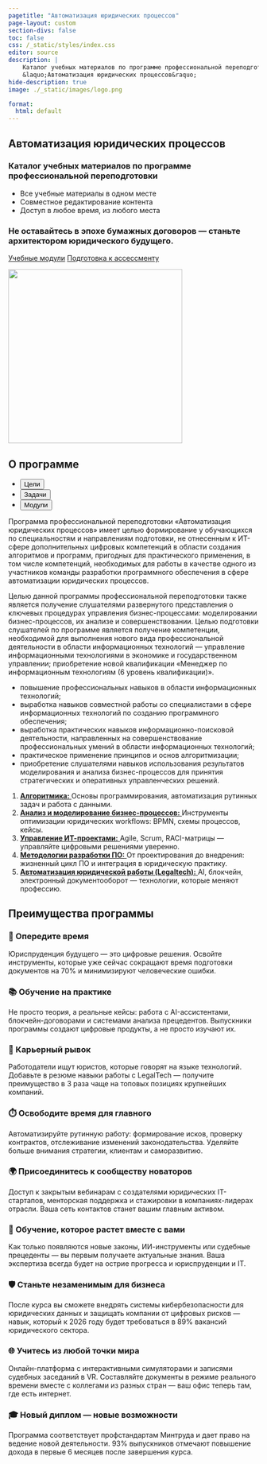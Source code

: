 ```yaml
---
pagetitle: "Автоматизация юридических процессов"
page-layout: custom
section-divs: false
toc: false
css: /_static/styles/index.css
editor: source
description: |
    Каталог учебных материалов по программе профессиональной переподготовки |
    &laquo;Автоматизация юридических процессов&raquo;
hide-description: true
image: ./_static/images/logo.png

format:
  html: default
---
```



<!-- ---------------------------------------------------------------------- -->

::: {.hero-banner}
::: {.content-block}

::: {.hero-text}
# Автоматизация юридических процессов

### Каталог учебных материалов по программе профессиональной переподготовки

- Все учебные материалы в одном месте
- Совместное редактирование контента
- Доступ в любое время, из любого места

### Не оставайтесь в эпохе бумажных договоров — станьте архитектором юридического будущего.

::: {.hero-buttons}
[Учебные модули](/subjects.qmd){.btn-action-primary .btn-action .btn .btn-success .btn-lg role="button"}
[Подготовка к ассессменту](/assessment.qmd){.btn-action-primary .btn-action .btn .btn-success .btn-lg role="button"}
:::
:::

::: {.hero-animation}

![](_static/images/index.png){width=350px}
:::


:::
:::

<!-- ---------------------------------------------------------------------- -->

::: {.hello-quarto .alt-background}
::: {.content-block}

::: {.hello-quarto-banner}
# О программе
<ul class="nav nav-pills" id="hello-quarto-tab" role="tablist">
  <li class="nav-item" role="presentation">
    <button class="nav-link active" id="tab-1" data-bs-toggle="tab" data-bs-target="#content-tab-1" type="button" role="tab" aria-controls="tab-1" aria-selected="true">Цели</button>
  </li>
  <li class="nav-item" role="presentation">
  <button class="nav-link" id="tab-2" data-bs-toggle="tab" data-bs-target="#content-tab-2" type="button" role="tab" aria-controls="tab-2" aria-selected="false">Задачи</button>
  </li>
  <li class="nav-item" role="presentation">
  <button class="nav-link" id="tab-4" data-bs-toggle="tab" data-bs-target="#content-tab-4" type="button" role="tab" aria-controls="tab-4" aria-selected="false">Модули</button>
  </li>
</ul>
:::

<div class="tab-content" id="hello-quarto-tabcontent">

  <div class="tab-pane fade  show active" id="content-tab-1" role="tabpanel" aria-labelledby="tab-1">
  <p>Программа профессиональной переподготовки &laquo;Автоматизация юридических процессов&raquo; имеет целью формирование у обучающихся по специальностям и направлениям подготовки, не отнесенным к ИТ-сфере дополнительных цифровых компетенций в области создания алгоритмов и программ, пригодных для практического применения, в том числе компетенций, необходимых для работы в качестве одного из участников команды разработки программного обеспечения в сфере автоматизации юридических процессов.</p>
  <p>Целью данной программы профессиональной переподготовки также является получение слушателями развернутого представления о ключевых процедурах управления бизнес-процессами: моделировании бизнес-процессов, их анализе и совершенствовании. Целью подготовки слушателей по программе является получение компетенции, необходимой для выполнения нового вида профессиональной деятельности в области информационных технологий --- управление информационными технологиями в экономике и государственном управлении; приобретение новой квалификации &laquo;Менеджер по информационным технологиям (6 уровень квалификации)&raquo;.</p>
  </div>

  <div class="tab-pane fade" id="content-tab-2" role="tabpanel" aria-labelledby="tab-2">
  <ul>
      <li>повышение профессиональных навыков в области информационных технологий;</li>
      <li>выработка навыков совместной работы со специалистами в сфере информационных технологий по созданию программного обеспечения;</li>
      <li>выработка практических навыков информационно-поисковой деятельности, направленных на совершенствование профессиональных умений в области информационных технологий;</li>
      <li>практическое применение принципов и основ алгоритмизации;</li>
      <li>приобретение слушателями навыков использования результатов моделирования и анализа бизнес-процессов для принятия стратегических и оперативных управленческих решений.</li>
  </ul>
  </div>

  <div class="tab-pane fade" id="content-tab-4" role="tabpanel" aria-labelledby="tab-4">
  <ol class="course-list">
  <li>
  <a href="algorithmics/" title="Алгоритмика" class="course-link">
  <strong>Алгоритмика:</strong>
  </a>
  Основы программирования, автоматизация рутинных задач и работа с данными.
  </li>

  <li>
  <a href="business-process-modeling/" title="Анализ и моделирование бизнес-процессов" class="course-link">
  <strong>Анализ и моделирование бизнес-процессов:</strong>
  </a>
  Инструменты оптимизации юридических workflows: BPMN, схемы процессов, кейсы.
  </li>

  <li>
  <a href="it-project-management/" title="Управление ИТ-проектами" class="course-link">
  <strong>Управление ИТ-проектами:</strong>
  </a>
  Agile, Scrum, RACI-матрицы &mdash; управляйте цифровыми решениями уверенно.
  </li>

  <li>
  <a href="software-development-methodology/" title="Методологии разработки ПО" class="course-link">
  <strong>Методологии разработки ПО:</strong>
  </a>
  От проектирования до внедрения: жизненный цикл ПО и интеграция в юридическую практику.
  </li>

  <li>
  <a href="legaltech/" title="Автоматизация юридической работы (Legaltech)" class="course-link">
  <strong>Автоматизация юридической работы (Legaltech):</strong>
  </a>
  AI, блокчейн, электронный документооборот &mdash; технологии, которые меняют профессию.
  </li>
  </ol>
  </div>

</div>


:::
:::

<!-- ---------------------------------------------------------------------- -->

::: {.content-block}
## Преимущества программы
::: {.features}

::: {.feature}
### 🚀 Опередите время
Юриспруденция будущего — это цифровые решения.
Освойте инструменты, которые уже сейчас сокращают время подготовки документов
на 70% и минимизируют человеческие ошибки.
:::

::: {.feature}
###  📚 Обучение на практике
Не просто теория, а реальные кейсы: работа с AI-ассистентами,
блокчейн-договорами и системами анализа прецедентов. Выпускники программы
создают цифровые продукты, а не просто изучают их.
:::

::: {.feature}
### 💼 Карьерный рывок
Работодатели ищут юристов, которые говорят на языке технологий. Добавьте в
резюме навыки работы с LegalTech — получите преимущество в 3 раза чаще на
топовых позициях крупнейших компаний.
:::

::: {.feature}
### ⏱️ Освободите время для главного
Автоматизируйте рутинную работу: формирование исков, проверку контрактов,
отслеживание изменений законодательства. Уделяйте больше внимания стратегии,
клиентам и саморазвитию.
:::

::: {.feature}
### 🌍 Присоединитесь к сообществу новаторов
Доступ к закрытым вебинарам с создателями юридических IT-стартапов, менторская
поддержка и стажировки в компаниях-лидерах отрасли. Ваша сеть контактов станет
вашим главным активом.
:::

::: {.feature}
### 🔄 Обучение, которое растет вместе с вами
Как только появляются новые законы, ИИ-инструменты или судебные прецеденты ---
вы первым получаете актуальные знания. Ваша экспертиза всегда будет на острие
прогресса и юриспруденции и IT.
:::

::: {.feature}
### 🛡️ Станьте незаменимым для бизнеса
После курса вы сможете внедрять системы кибербезопасности для юридических
данных и защищать компании от цифровых рисков — навык, который к 2026 году
будет требоваться в 89% вакансий юридического сектора.
:::

::: {.feature}
### 🌐 Учитесь из любой точки мира
Онлайн-платформа с интерактивными симуляторами и записями судебных заседаний в
VR.
Составляйте документы в режиме реального времени вместе с коллегами из разных
стран — ваш офис теперь там, где есть интернет.
:::

::: {.feature}
### 🎓 Новый диплом --- новые возможности
Программа соответствует профстандартам Минтруда и дает право на ведение новой
деятельности.
93% выпускников отмечают повышение дохода в первые 6 месяцев после завершения
курса.
:::

:::
:::

<!-- ---------------------------------------------------------------------- -->
